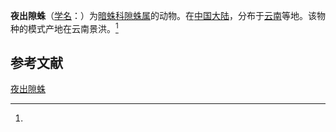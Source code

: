 {{Speciesbox
| name = 夜出隙蛛
| status = 
| status_system = 
| image = 
| genus = Coelotes
| species = noctulus
| authority = (Wang et al, 1990)<ref name='id14100'>{{cite web| url =http://www.bioinfo.cn/db05/BjdwSpecies.php?action=view&id=14100| title =夜出隙蛛| work =《中国动物物种编目数据库》| publisher =中国科学院微生物研究所| author =中国科学院动物研究所| accessdate =2009-04-28| deadurl =yes| archiveurl =https://web.archive.org/web/20160305003319/http://www.bioinfo.cn/db05/BjdwSpecies.php?action=view&id=14100| archivedate =2016-03-05}}</ref>
}}

'''夜出隙蛛'''（[[学名|学名]]：{{lang|la|''Coelotes noctulus''}}）为[[暗蛛科|暗蛛科]][[隙蛛属|隙蛛属]]的动物。在[[中国大陆|中国大陆]]，分布于[[云南|云南]]等地。该物种的模式产地在云南景洪。<ref name='id14100'/>

== 参考文献 ==
{{reflist}}

{{Wikispecies|Coelotes noctulus}}
{{Taxonbar|from=Q2704220}}

[[Category:隙蛛属|夜出隙蛛]]


{{蜘蛛小作品}}